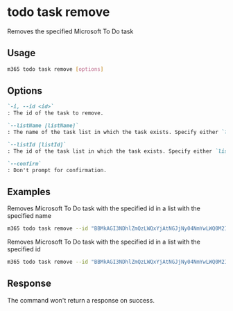 
# todo task remove

Removes the specified Microsoft To Do task

## Usage

```sh
m365 todo task remove [options]
```

## Options

```md definition-list
`-i, --id <id>`
: The id of the task to remove.

`--listName [listName]`
: The name of the task list in which the task exists. Specify either `listId` or `listName`, but not both.

`--listId [listId]`
: The id of the task list in which the task exists. Specify either `listId` or `listName`, but not both.

`--confirm`
: Don't prompt for confirmation.
```

<Global />

## Examples

Removes Microsoft To Do task with the specified id in a list with the specified name

```sh
m365 todo task remove --id "BBMkAGI3NDhlZmQzLWQxYjAtNGJjNy04NmYwLWQ0M2IzZTNlMDUwNAAuAAAAAACQ1l2jfH6VSZraktP8Z7auAQCbV93BagWITZhL3J6BMqhjAAD9pHIhBBB=" --listName "Tasks"
```

Removes Microsoft To Do task with the specified id in a list with the specified id

```sh
m365 todo task remove --id "BBMkAGI3NDhlZmQzLWQxYjAtNGJjNy04NmYwLWQ0M2IzZTNlMDUwNAAuAAAAAACQ1l2jfH6VSZraktP8Z7auAQCbV93BagWITZhL3J6BMqhjAAD9pHIhBBB=" --listId "AAMkAGI3NDhlZmQzLWQxYjAtNGJjNy04NmYwLWQ0M2IzZTNlMDUwNAAuAAAAAACQ1l2jfH6VSZraktP8Z7auAQCbV93BagWITZhL3J6BMqhjAAD9pHIhAAA="
```

## Response

The command won't return a response on success.

